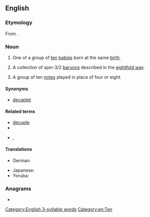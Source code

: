 {{also|décuplet}}
==English==

===Etymology===
From {{af|en|decuple|t1=[[multiply]] by [[ten]]|-et|t2=forming [[diminutive]]s}}.

===Noun===
{{en-noun}}

# One of a group of [[ten]] [[baby|babies]] born at the same [[birth]].
# {{lb|en|physics}} A collection of spin-3/2 [[baryon]]s described in the [[eightfold way]].
#: {{hypernyms|en|multiplet}}
# {{lb|en|music}} A group of ten [[note]]s played in place of four or eight.

====Synonyms====
* [[decaplet]]

====Related terms====
* [[decuple]]
* {{l|en|dodecuplet}}
* {{lb|en|set of 10 items}} {{l|en|decimate}}, {{l|en|decimal}}

====Translations====
{{trans-top|one of ten babies born at the same birth}}
* German: {{t|de|Zehnling|m}}
{{trans-mid}}
* Japanese: {{t+|ja|十つ子|tr=totsugo|sc=Jpan}}
* Yoruba: {{t|yo|ìbẹ́wàá}}
{{trans-bottom}}

===Anagrams===
* {{anagrams|en|a=cdeelptu|dectuple}}

[[Category:English 3-syllable words]]
[[Category:en:Ten]]